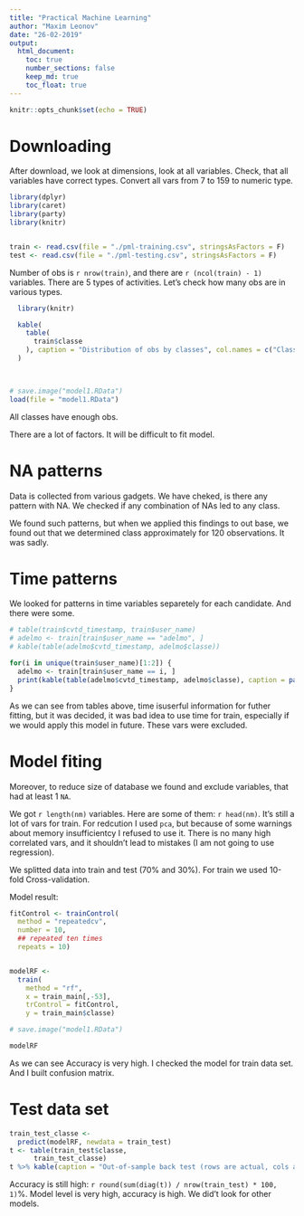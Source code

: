 ```yaml
---
title: "Practical Machine Learning"
author: "Maxim Leonov"
date: "26-02-2019"
output: 
  html_document:
    toc: true
    number_sections: false
    keep_md: true
    toc_float: true
---
```


```r
knitr::opts_chunk$set(echo = TRUE)
```

# Downloading

After download, we look at dimensions, look at all variables. 
Check, that all variables have correct types. Convert all vars from 7 to 159 to
numeric type.

```r

library(dplyr)
library(caret)
library(party)
library(knitr)


train <- read.csv(file = "./pml-training.csv", stringsAsFactors = F)
test <- read.csv(file = "./pml-testing.csv", stringsAsFactors = F)

```

Number of obs is `r nrow(train)`, and there are `r (ncol(train) - 1)` variables.
There are 5 types of activities. Let's check how many obs are in various types.

```r
  library(knitr)

  kable(
    table(
      train$classe
    ), caption = "Distribution of obs by classes", col.names = c("Classes", "Freq.")
  )
  


# save.image("model1.RData")  
load(file = "model1.RData")

```

All classes have enough obs. 

There are a lot of factors. 
It will be difficult to fit model.

# NA patterns

Data is collected from various gadgets. We have cheked, is there any pattern with NA.
We checked if any combination of NAs led to any class.

We found such patterns, but when we applied this findings to out base, we found out
that we determined class approximately for 120 observations. It was sadly.

# Time patterns

We looked for patterns in time variables separetely for each candidate.
And there were some.

```r

# table(train$cvtd_timestamp, train$user_name)
# adelmo <- train[train$user_name == "adelmo", ]
# kable(table(adelmo$cvtd_timestamp, adelmo$classe))

for(i in unique(train$user_name)[1:2]) {
  adelmo <- train[train$user_name == i, ]
  print(kable(table(adelmo$cvtd_timestamp, adelmo$classe), caption = paste(i)))
}

```

As we can see from tables above, time isuserful information for futher fitting, 
but it was decided, it was bad idea to use time for train, especially if 
we would apply this model in future. These vars were excluded. 

# Model fiting 

Moreover, to reduce size of database we found and exclude variables, that had at least 
1 `NA`. 

We got `r length(nm)` variables. Here are some of them:  `r head(nm)`. 
It's still a lot of vars for train.
For redcution I used `pca`, 
but because of some warnings about memory insufficientcy I refused to use it. 
There is no many high correlated vars, and it shouldn't lead to mistakes 
(I am not going to use regression).

We splitted data into train and test (70% and 30%). 
For train we used 10-fold Cross-validation.

Model result:

```r

fitControl <- trainControl(
  method = "repeatedcv",
  number = 10,
  ## repeated ten times
  repeats = 10)


modelRF <- 
  train(
    method = "rf", 
    x = train_main[,-53], 
    trControl = fitControl,
    y = train_main$classe)

# save.image("model1.RData")

```

```r

modelRF

```

As we can see Accuracy is very high. I checked the model for train data set. 
And I built confusion matrix. 

# Test data set

```r
train_test_classe <- 
  predict(modelRF, newdata = train_test)
t <- table(train_test$classe, 
      train_test_classe)
t %>% kable(caption = "Out-of-sample back test (rows are actual, cols are fitted)")
```

Accuracy is still high: `r round(sum(diag(t)) / nrow(train_test) * 100, 1)`%.
Model level is very high, accuracy is high. 
We did't look for other models. 








